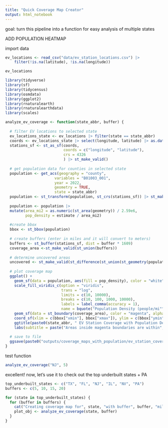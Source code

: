 ```yaml
---
title: "Quick Coverage Map Creator"
output: html_notebook
---
```

goal: turn this pipeline into a function for easy analysis of multiple states

ADD POPULATION HEATMAP

import data

```r
ev_locations <- read_csv("data/ev_station_locations.csv") |>
    filter(!is.na(latitude), !is.na(longitude))

ev_locations
```

```r
library(tidyverse)
library(sf)
library(tidycensus)
library(osmdata)
library(ggplot2)
library(rnaturalearth)
library(rnaturalearthdata)
library(scales)

analyze_ev_coverage <- function(state_abbr, buffer) {
  
  # filter EV locations to selected state
  ev_locations_state <- ev_locations |> filter(state == state_abbr)
  coords <- ev_locations_state |> select(longitude, latitude) |> as.data.frame()
  stations_sf <- st_as_sf(coords, 
                          coords = c("longitude", "latitude"), 
                          crs = 4326
                          ) |> st_make_valid()
  
  # get population data for counties in selected state
  population <- get_acs(geography = "county",
                      variables = "B01003_001",
                      year = 2022,
                      geometry = TRUE,
                      state = state_abbr)
  population <- st_transform(population, st_crs(stations_sf)) |> st_make_valid()
  
  population <- population |>
  mutate(area_mi2 = as.numeric(st_area(geometry)) / 2.59e6,
         pop_density = estimate / area_mi2)
  
  #create bbox
  bbox <- st_bbox(population)
  
  # create buffers (enter in miles and it will convert to meters)
  buffers <- st_buffer(stations_sf, dist = buffer * 1609)
  coverage_area <-st_make_valid(st_union(buffers))
  
  # determine uncovered areas
  uncovered <- st_make_valid(st_difference(st_union(st_geometry(population)), coverage_area))
  
  # plot coverage map
  ggplot() +
    geom_sf(data = population, aes(fill = pop_density), color = "white", size = 0.2) +
    scale_fill_viridis_c(option = "viridis", 
                         trans = "log",
                         limits = c(10, 10000),
                         breaks = c(10, 100, 1000, 10000),
                         labels = label_comma(accuracy = 1),
                         name = bquote("Population Density (people/mi"^2*")")) +
    geom_sf(data = st_boundary(coverage_area), color = "magenta", alpha = 1, size = 1.5) +
    coord_sf(xlim = c(bbox["xmin"], bbox["xmax"]), ylim = c(bbox["ymin"], bbox["ymax"]), expand = FALSE) +
    ggtitle(paste0(state_abbr, " EV Station Coverage with Population Density (", buffer, " Mile Convenience)")) +
    labs(subtitle = paste("Areas inside magenta boundaries are within", buffer, "miles of an EV station"))
  
  # save to file
  ggsave(paste0("outputs/coverage_maps_with_population/ev_station_coverage_with_population_", state_abbr, "_", buffer, "mi.png"))
}
```

test function

```r
analyze_ev_coverage("NJ", 5)
```

excellent!
now, let's use it to check out the top underbuilt states + PA

```r
top_underbuilt_states <- c("TX", "FL", "NJ", "IL", "NV", "PA")
buffers <- c(5, 10, 15, 20)

for (state in top_underbuilt_states) {
  for (buffer in buffers) {
    cat("Creating coverage map for", state, "with buffer", buffer, "miles...\n")
    plot_obj <- analyze_ev_coverage(state, buffer)
  }
}
```